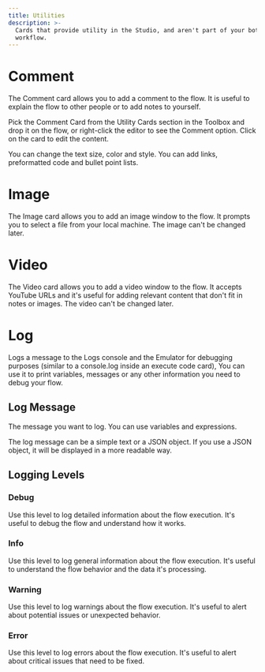 ```yaml
---
title: Utilities
description: >-
  Cards that provide utility in the Studio, and aren't part of your bot's
  workflow.
---
```


# Comment

The Comment card allows you to add a comment to the flow. It is useful to explain the flow to other people or to add notes to yourself.

Pick the Comment Card from the Utility Cards section in the Toolbox and drop it on the flow, or right-click the editor to see the Comment option. Click on the card to edit the content.

You can change the text size, color and style. You can add links, preformatted code and bullet point lists.

# Image

The Image card allows you to add an image window to the flow. It prompts you to select a file from your local machine. The image can't be changed later.

# Video

The Video card allows you to add a video window to the flow. It accepts YouTube URLs and it's useful for adding relevant content that don't fit in notes or images. The video can't be changed later.

# Log

Logs a message to the Logs console and the Emulator for debugging purposes (similar to a console.log inside an execute code card), You can use it to print variables, messages or any other information you need to debug your flow.

## Log Message

The message you want to log. You can use variables and expressions.

The log message can be a simple text or a JSON object. If you use a JSON object, it will be displayed in a more readable way.

## Logging Levels

### Debug

Use this level to log detailed information about the flow execution. It's useful to debug the flow and understand how it works.

### Info

Use this level to log general information about the flow execution. It's useful to understand the flow behavior and the data it's processing.

### Warning

Use this level to log warnings about the flow execution. It's useful to alert about potential issues or unexpected behavior.

### Error

Use this level to log errors about the flow execution. It's useful to alert about critical issues that need to be fixed.
